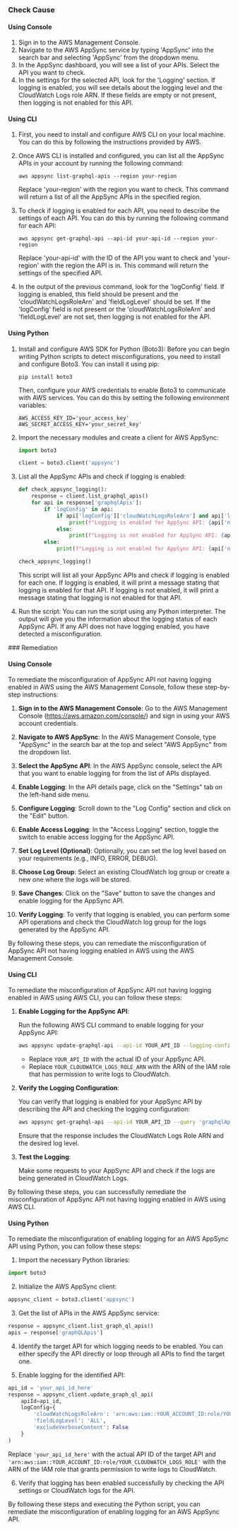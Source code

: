 

<Tabs><Tab title='Cause'>
### Check Cause

#### Using Console

1. Sign in to the AWS Management Console.
2. Navigate to the AWS AppSync service by typing 'AppSync' into the search bar and selecting 'AppSync' from the dropdown menu.
3. In the AppSync dashboard, you will see a list of your APIs. Select the API you want to check.
4. In the settings for the selected API, look for the 'Logging' section. If logging is enabled, you will see details about the logging level and the CloudWatch Logs role ARN. If these fields are empty or not present, then logging is not enabled for this API.

#### Using CLI

1. First, you need to install and configure AWS CLI on your local machine. You can do this by following the instructions provided by AWS.

2. Once AWS CLI is installed and configured, you can list all the AppSync APIs in your account by running the following command:

   ```
   aws appsync list-graphql-apis --region your-region
   ```
   Replace 'your-region' with the region you want to check. This command will return a list of all the AppSync APIs in the specified region.

3. To check if logging is enabled for each API, you need to describe the settings of each API. You can do this by running the following command for each API:

   ```
   aws appsync get-graphql-api --api-id your-api-id --region your-region
   ```
   Replace 'your-api-id' with the ID of the API you want to check and 'your-region' with the region the API is in. This command will return the settings of the specified API.

4. In the output of the previous command, look for the 'logConfig' field. If logging is enabled, this field should be present and the 'cloudWatchLogsRoleArn' and 'fieldLogLevel' should be set. If the 'logConfig' field is not present or the 'cloudWatchLogsRoleArn' and 'fieldLogLevel' are not set, then logging is not enabled for the API.

#### Using Python

1. Install and configure AWS SDK for Python (Boto3): Before you can begin writing Python scripts to detect misconfigurations, you need to install and configure Boto3. You can install it using pip:

   ```
   pip install boto3
   ```
   Then, configure your AWS credentials to enable Boto3 to communicate with AWS services. You can do this by setting the following environment variables:

   ```
   AWS_ACCESS_KEY_ID='your_access_key'
   AWS_SECRET_ACCESS_KEY='your_secret_key'
   ```

2. Import the necessary modules and create a client for AWS AppSync:

   ```python
   import boto3

   client = boto3.client('appsync')
   ```

3. List all the AppSync APIs and check if logging is enabled:

   ```python
   def check_appsync_logging():
       response = client.list_graphql_apis()
       for api in response['graphqlApis']:
           if 'logConfig' in api:
               if api['logConfig']['cloudWatchLogsRoleArn'] and api['logConfig']['fieldLogLevel']:
                   print(f"Logging is enabled for AppSync API: {api['name']}")
               else:
                   print(f"Logging is not enabled for AppSync API: {api['name']}")
           else:
               print(f"Logging is not enabled for AppSync API: {api['name']}")

   check_appsync_logging()
   ```
   This script will list all your AppSync APIs and check if logging is enabled for each one. If logging is enabled, it will print a message stating that logging is enabled for that API. If logging is not enabled, it will print a message stating that logging is not enabled for that API.

4. Run the script: You can run the script using any Python interpreter. The output will give you the information about the logging status of each AppSync API. If any API does not have logging enabled, you have detected a misconfiguration.

</Tab>

<Tab title='Remediation'>
### Remediation

#### Using Console

To remediate the misconfiguration of AppSync API not having logging enabled in AWS using the AWS Management Console, follow these step-by-step instructions:

1. **Sign in to the AWS Management Console**: Go to the AWS Management Console (https://aws.amazon.com/console/) and sign in using your AWS account credentials.

2. **Navigate to AWS AppSync**: In the AWS Management Console, type "AppSync" in the search bar at the top and select "AWS AppSync" from the dropdown list.

3. **Select the AppSync API**: In the AWS AppSync console, select the API that you want to enable logging for from the list of APIs displayed.

4. **Enable Logging**: In the API details page, click on the "Settings" tab on the left-hand side menu.

5. **Configure Logging**: Scroll down to the "Log Config" section and click on the "Edit" button.

6. **Enable Access Logging**: In the "Access Logging" section, toggle the switch to enable access logging for the AppSync API.

7. **Set Log Level (Optional)**: Optionally, you can set the log level based on your requirements (e.g., INFO, ERROR, DEBUG).

8. **Choose Log Group**: Select an existing CloudWatch log group or create a new one where the logs will be stored.

9. **Save Changes**: Click on the "Save" button to save the changes and enable logging for the AppSync API.

10. **Verify Logging**: To verify that logging is enabled, you can perform some API operations and check the CloudWatch log group for the logs generated by the AppSync API.

By following these steps, you can remediate the misconfiguration of AppSync API not having logging enabled in AWS using the AWS Management Console.

#### Using CLI

To remediate the misconfiguration of AppSync API not having logging enabled in AWS using AWS CLI, you can follow these steps:

1. **Enable Logging for the AppSync API**:
   
   Run the following AWS CLI command to enable logging for your AppSync API:
   ```bash
   aws appsync update-graphql-api --api-id YOUR_API_ID --logging-config=LogConfig="{cloudWatchLogsRoleArn=YOUR_CLOUDWATCH_LOGS_ROLE_ARN,fieldLogLevel=ALL}"
   ```
   - Replace `YOUR_API_ID` with the actual ID of your AppSync API.
   - Replace `YOUR_CLOUDWATCH_LOGS_ROLE_ARN` with the ARN of the IAM role that has permission to write logs to CloudWatch.

2. **Verify the Logging Configuration**:
   
   You can verify that logging is enabled for your AppSync API by describing the API and checking the logging configuration:
   ```bash
   aws appsync get-graphql-api --api-id YOUR_API_ID --query 'graphqlApi.loggingConfig'
   ```
   Ensure that the response includes the CloudWatch Logs Role ARN and the desired log level.

3. **Test the Logging**:
   
   Make some requests to your AppSync API and check if the logs are being generated in CloudWatch Logs.

By following these steps, you can successfully remediate the misconfiguration of AppSync API not having logging enabled in AWS using AWS CLI.

#### Using Python

To remediate the misconfiguration of enabling logging for an AWS AppSync API using Python, you can follow these steps:

1. Import the necessary Python libraries:
```python
import boto3
```

2. Initialize the AWS AppSync client:
```python
appsync_client = boto3.client('appsync')
```

3. Get the list of APIs in the AWS AppSync service:
```python
response = appsync_client.list_graph_ql_apis()
apis = response['graphQLApis']
```

4. Identify the target API for which logging needs to be enabled. You can either specify the API directly or loop through all APIs to find the target one.

5. Enable logging for the identified API:
```python
api_id = 'your_api_id_here'
response = appsync_client.update_graph_ql_api(
    apiId=api_id,
    logConfig={
        'cloudWatchLogsRoleArn': 'arn:aws:iam::YOUR_ACCOUNT_ID:role/YOUR_CLOUDWATCH_LOGS_ROLE',
        'fieldLogLevel': 'ALL',
        'excludeVerboseContent': False
    }
)
```
Replace `'your_api_id_here'` with the actual API ID of the target API and `'arn:aws:iam::YOUR_ACCOUNT_ID:role/YOUR_CLOUDWATCH_LOGS_ROLE'` with the ARN of the IAM role that grants permission to write logs to CloudWatch.

6. Verify that logging has been enabled successfully by checking the API settings or CloudWatch logs for the API.

By following these steps and executing the Python script, you can remediate the misconfiguration of enabling logging for an AWS AppSync API.


</Tab>
</Tabs>